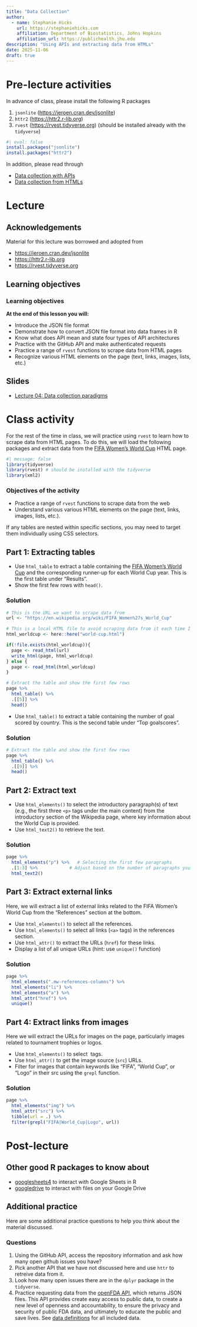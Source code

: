 ```yaml
---
title: "Data Collection"
author: 
  - name: Stephanie Hicks
    url: https://stephaniehicks.com
    affiliation: Department of Biostatistics, Johns Hopkins
    affiliation_url: https://publichealth.jhu.edu
description: "Using APIs and extracting data from HTMLs"
date: 2025-11-06
draft: true
---
```


# Pre-lecture activities

::: callout-important

In advance of class, please install the following R packages

1. `jsonlite` (<https://jeroen.cran.dev/jsonlite>)
2. `httr2` (<https://httr2.r-lib.org>)
3. `rvest` (<https://rvest.tidyverse.org>) (should be installed already with the `tidyverse`)

```r
#| eval: false
install.packages("jsonlite")
install.packages("httr2")
```

:::

In addition, please read through

- [Data collection with APIs](../../readings/04-data-collection-apis/index.qmd)
- [Data collection from HTMLs](../../readings/04-data-collection-html/index.qmd)

# Lecture 

## Acknowledgements

Material for this lecture was borrowed and adopted from

- <https://jeroen.cran.dev/jsonlite>
- <https://httr2.r-lib.org>
- <https://rvest.tidyverse.org>

## Learning objectives

::: callout-note
### Learning objectives

**At the end of this lesson you will:**

- Introduce the JSON file format
- Demonstrate how to convert JSON file format into data frames in R 
- Know what does API mean and state four types of API architectures
- Practice with the GitHub API and make authenticated requests
- Practice a range of `rvest` functions to scrape data from HTML pages
- Recognize various HTML elements on the page (text, links, images, lists, etc.)

:::


## Slides 

- [Lecture 04: Data collection paradigms](https://docs.google.com/presentation/d/14gae5qmv_cHAZP0zX-XMZbGN26BY4aCnTDqPEa_vmFU/edit?usp=sharing)

# Class activity 

For the rest of the time in class, we will practice using `rvest` to learn how to scrape data from HTML pages. To do this, we will load the following packages and extract data from the [FIFA Women's World Cup](https://en.wikipedia.org/wiki/FIFA_Women%27s_World_Cup) HTML page. 

```r
#| message: false
library(tidyverse)
library(rvest) # should be installed with the tidyverse
library(xml2)
```


::: callout-note
### Objectives of the activity

- Practice a range of `rvest` functions to scrape data from the web 
- Understand various various HTML elements on the page (text, links, images, lists, etc.). 

:::

::: {.callout-tip}

If any tables are nested within specific sections, you may need to target them individually using CSS selectors.

:::



## Part 1: Extracting tables 

- Use `html_table` to extract a table containing the [FIFA Women's World Cup](https://en.wikipedia.org/wiki/FIFA_Women%27s_World_Cup) and the corresponding runner-up for each World Cup year. This is the first table under "Results". 
- Show the first few rows with `head()`.

::: {.callout-tip collapse="true"}
### Solution

```r
# This is the URL we want to scrape data from
url <- "https://en.wikipedia.org/wiki/FIFA_Women%27s_World_Cup"

# This is a local HTML file to avoid scraping data from it each time I compile this quarto file. 
html_worldcup <- here::here("world-cup.html")

if(!file.exists(html_worldcup)){
  page <- read_html(url)
  write_html(page, html_worldcup)
} else {
  page <- read_html(html_worldcup)
}
```

```r
# Extract the table and show the first few rows
page %>%
  html_table() %>%
  .[[5]] %>% 
  head()
```

:::

- Use `html_table()` to extract a table containing the number of goal scored by country. This is the second table under "Top goalscores". 

::: {.callout-tip collapse="true"}
### Solution

```r
# Extract the table and show the first few rows
page %>%
  html_table() %>%
  .[[9]] %>% 
  head()
```

:::

## Part 2: Extract text 

- Use `html_elements()` to select the introductory paragraph(s) of text (e.g., the first three `<p>` tags under the main content) from the introductory section of the Wikipedia page, where key information about the World Cup  is provided. 
- Use `html_text2()` to retrieve the text.

::: {.callout-tip collapse="true"}
### Solution

```r
page %>%
  html_elements("p") %>%   # Selecting the first few paragraphs
  .[1:3] %>%            # Adjust based on the number of paragraphs you want
  html_text2() 
```

:::


## Part 3: Extract external links

Here, we will extract a list of external links related to the FIFA Women’s World Cup from the "References" section at the bottom.

- Use `html_elements()` to select all the references. 
- Use `html_elements()` to select all links (`<a>` tags) in the references section.
- Use `html_attr()` to extract the URLs (`href`) for these links.
- Display a list of all unique URLs (hint: use `unique()` function)

::: {.callout-tip collapse="true"}
### Solution

```r
page %>%
  html_elements(".mw-references-columns") %>% 
  html_elements("li") %>% 
  html_elements("a") %>%
  html_attr("href") %>%
  unique()
```


:::

## Part 4: Extract links from images

Here we will extract the URLs for images on the page, particularly images related to tournament trophies or logos.

- Use `html_elements()` to select <img> tags.
- Use `html_attr()` to get the image source (`src`) URLs.
- Filter for images that contain keywords like "FIFA", "World Cup", or "Logo" in their src using the `grepl` function.

::: {.callout-tip collapse="true"}
### Solution

```r
page %>%
  html_elements("img") %>%
  html_attr("src") %>%
  tibble(url = .) %>% 
  filter(grepl("FIFA|World_Cup|Logo", url))
```

:::



# Post-lecture

## Other good R packages to know about 

- [googlesheets4](https://cran.r-project.org/web/packages/googlesheets4/index.html) to interact with Google Sheets in R
- [googledrive](https://googledrive.tidyverse.org/) to interact with files on your Google Drive


## Additional practice

Here are some additional practice questions to help you think about the material discussed.

::: callout-note
### Questions

1. Using the GitHub API, access the repository information and ask how many open github issues you have?
2. Pick another API that we have not discussed here and use `httr` to retreive data from it. 
3. Look how many open issues there are in the `dplyr` package in the `tidyverse`. 
4. Practice requesting data from the [openFDA API](https://open.fda.gov), which returns JSON files.  This API provides create easy access to public data, to create a new level of openness and accountability, to ensure the privacy and security of public FDA data, and ultimately to educate the public and save lives. See [data definitions](https://open.fda.gov/data/datadictionary) for all included data.

:::

